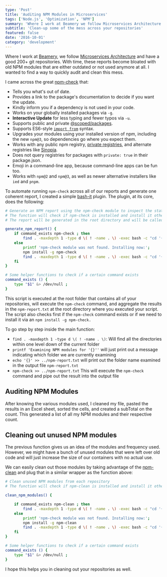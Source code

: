 ```yaml
---
type: 'Post'
title: 'Auditing NPM Modules in Microservices'
tags: ['Node.js', 'Optimization', 'NPM']
summary: 'Where I work at Beamery we follow Microservices Architecture and have a good 20+ git repositories. With time, these repos become bloated with old NPM modules that are either outdated or not used anymore at all. I wanted to find a way to easily audit and clean this mess.'
subtitle: 'Clean-up some of the mess across your repositories'
featured: false
date: '2016-10-01'
category: 'development'
---
```


Where I work at [Beamery](http://beamery.com), we follow [Microservices Architecture](https://en.wikipedia.org/wiki/Microservices) and have a good 200+ git repositories. With time, these reports become bloated with old NPM modules that are either outdated or not used anymore at all. I wanted to find a way to quickly audit and clean this mess.

I came across the great [npm-check](https://github.com/dylang/npm-check) that:

- Tells you what's out of date.
- Provides a link to the package's documentation to decide if you want the update.
- Kindly inform you if a dependency is not used in your code.
- Works on your globally installed packages via `-g`.
- **Interactive Update** for less typing and fewer typos via `-u`.
- Supports public and private [@scoped/packages](https://docs.npmjs.com/getting-started/scoped-packages).
- Supports ES6-style [`import from`](http://exploringjs.com/es6/ch_modules.html) syntax.
- Upgrades your modules using your installed version of npm, including the new `npm@3`, so dependencies go where you expect them.
- Works with any public npm registry, [private registries](https://www.npmjs.com/onsite), and alternate registries like [Sinopia](https://github.com/rlidwka/sinopia).
- Does not query registries for packages with `private: true` in their package.json.
- Emoji in a command-line app, because command-line apps can be fun too.
- Works with `npm@2` and `npm@3`, as well as newer alternative installers like `ied` and `pnpm`.

To automate running `npm-check` across all of our reports and generate one coherent report, I created a simple [bash-it](https://github.com/ahmadassaf/bash-it/tree/master) plugin. The plugin, at its core, does the following:

```bash
# Generate an NPM report using the npm-check module to inspect the state of our npm modules
# The function will check if npm-check is installed and install it otherwise
# The report will be generated in the root directory and will be called npm-report.txt

generate_npm_report() {
    if command_exists npm-check ; then
        find . -maxdepth 1 -type d \( ! -name . \) -exec bash -c "cd '{}' && printf 'Examining NPM modules for '{}'' && echo '{}' >> ../npm-report.txt && npm-check >> ../npm-report.txt" \;
    else
        printf 'npm-check module was not found. Installing now:';
        npm install -g npm-check
        find . -maxdepth 1 -type d \( ! -name . \) -exec bash -c "cd '{}' && printf 'Examining NPM modules for '{}'' && echo '{}' >> ../npm-report.txt && npm-check >> ../npm-report.txt" \;
    fi
}

# Some helper functions to check if a certain command exists
command_exists () {
    type "$1" &> /dev/null ;
}
```

This script is executed at the root folder that contains all of your repositories, will execute the `npm-check` command, and aggregate the results in the `npm-report.txt` at the root directory where you executed your script.
The script also checks first if the `npm-check` command exists or if we need to install it via an `npm install -g npm-check.`

To go step by step inside the main function:

- `find . -maxdepth 1 -type d \( ! -name . \)`: Will find all the directories within one level down of the current folder
- `printf 'Examining NPM modules for '{}''` will just print out a message indicating which folder we are currently examining
- `echo '{}' >> ../npm-report.txt` will print out the folder name examined in the output file `npm-report.txt`
- `npm-check >> ../npm-report.txt` This will execute the `npm-check` command and pipe out the result into the output file

## Auditing NPM Modules

After knowing the various modules used, I cleaned my file, pasted the results in an Excel sheet, sorted the cells, and created a subTotal on the count. This generated a list of all my NPM modules and their respective count.

## Cleaning out unused NPM modules

The previous function gives us an idea of the modules and frequency used. However, we might have a bunch of unused modules that were left over old code and will just increase the size of our containers with no actual use.

We can easily clean out those modules by taking advantage of the [npm-clean](https://github.com/afc163/npm-clean) and plug that in a similar wrapper as the function above:

```bash
# Clean unused NPM modules from each repository
# The function will check if npm-clean is installed and install it otherwise

clean_npm_modules() {

    if command_exists npm-clean ; then
        find . -maxdepth 1 -type d \( ! -name . \) -exec bash -c "cd '{}' && printf 'Cleaning NPM modules for '{}'' && echo '{}' >> ../npm-clean-report.txt && npm-clean >> ../npm-clean-report.txt" \;
    else
        printf 'npm-check module was not found. Installing now:';
        npm install -g npm-clean
        find . -maxdepth 1 -type d \( ! -name . \) -exec bash -c "cd '{}' && printf 'Cleaning NPM modules for '{}'' && echo '{}' >> ../npm-clean-report.txt && npm-clean >> ../npm-clean-report.txt" \;
    fi
}

# Some helper functions to check if a certain command exists
command_exists () {
    type "$1" &> /dev/null ;
}
```

I hope this helps you in cleaning out your repositories as well.